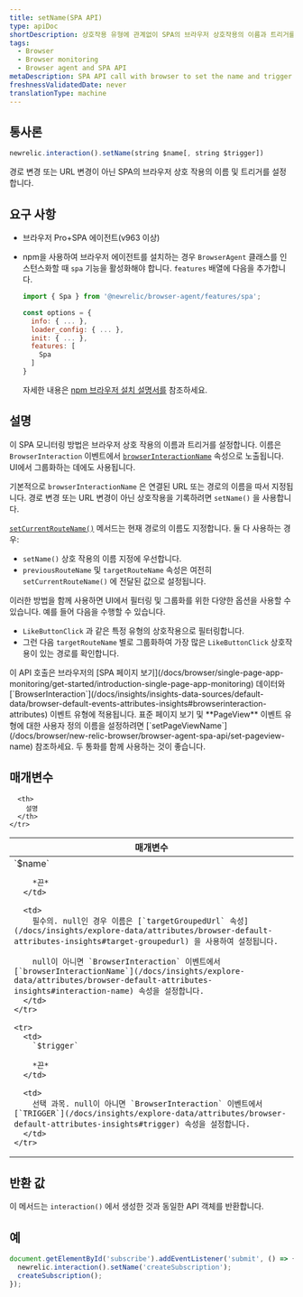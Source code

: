 ```yaml
---
title: setName(SPA API)
type: apiDoc
shortDescription: 상호작용 유형에 관계없이 SPA의 브라우저 상호작용의 이름과 트리거를 설정합니다.
tags:
  - Browser
  - Browser monitoring
  - Browser agent and SPA API
metaDescription: SPA API call with browser to set the name and trigger of a browser interaction that is not a route change or URL change.
freshnessValidatedDate: never
translationType: machine
---
```


## 통사론

```js
newrelic.interaction().setName(string $name[, string $trigger])
```

경로 변경 또는 URL 변경이 아닌 SPA의 브라우저 상호 작용의 이름 및 트리거를 설정합니다.

## 요구 사항

* 브라우저 Pro+SPA 에이전트(v963 이상)

* npm을 사용하여 브라우저 에이전트를 설치하는 경우 `BrowserAgent` 클래스를 인스턴스화할 때 `spa` 기능을 활성화해야 합니다. `features` 배열에 다음을 추가합니다.

  ```js
  import { Spa } from '@newrelic/browser-agent/features/spa';

  const options = {
    info: { ... },
    loader_config: { ... },
    init: { ... },
    features: [
      Spa
    ]
  }
  ```

  자세한 내용은 [npm 브라우저 설치 설명서를](https://www.npmjs.com/package/@newrelic/browser-agent#new-relic-browser-agent) 참조하세요.

## 설명

이 SPA 모니터링 방법은 브라우저 상호 작용의 이름과 트리거를 설정합니다. 이름은 `BrowserInteraction` 이벤트에서 [`browserInteractionName`](/docs/insights/explore-data/attributes/browser-default-attributes-insights#interaction-name) 속성으로 노출됩니다. UI에서 그룹화하는 데에도 사용됩니다.

기본적으로 `browserInteractionName` 은 연결된 URL 또는 경로의 이름을 따서 지정됩니다. 경로 변경 또는 URL 변경이 아닌 상호작용을 기록하려면 `setName()` 을 사용합니다.

[`setCurrentRouteName()`](/docs/browser/new-relic-browser/browser-agent-apis/browser-spa-api-newrelicsetcurrentroutename) 메서드는 현재 경로의 이름도 지정합니다. 둘 다 사용하는 경우:

* `setName()` 상호 작용의 이름 지정에 우선합니다.
* `previousRouteName` 및 `targetRouteName` 속성은 여전히 `setCurrentRouteName()` 에 전달된 값으로 설정됩니다.

이러한 방법을 함께 사용하면 UI에서 필터링 및 그룹화를 위한 다양한 옵션을 사용할 수 있습니다. 예를 들어 다음을 수행할 수 있습니다.

* `LikeButtonClick` 과 같은 특정 유형의 상호작용으로 필터링합니다.
* 그런 다음 `targetRouteName` 별로 그룹화하여 가장 많은 `LikeButtonClick` 상호작용이 있는 경로를 확인합니다.

<Callout variant="tip">
  이 API 호출은 브라우저의 [SPA 페이지 보기](/docs/browser/single-page-app-monitoring/get-started/introduction-single-page-app-monitoring) 데이터와 [`BrowserInteraction`](/docs/insights/insights-data-sources/default-data/browser-default-events-attributes-insights#browserinteraction-attributes) 이벤트 유형에 적용됩니다. 표준 페이지 보기 및 <DNT>**PageView**</DNT> 이벤트 유형에 대한 사용자 정의 이름을 설정하려면 [`setPageViewName`](/docs/browser/new-relic-browser/browser-agent-spa-api/set-pageview-name) 참조하세요. 두 통화를 함께 사용하는 것이 좋습니다.
</Callout>

## 매개변수

<table>
  <thead>
    <tr>
      <th width="25%">
        매개변수
      </th>

      <th>
        설명
      </th>
    </tr>
  </thead>

  <tbody>
    <tr>
      <td>
        `$name`

        *끈*
      </td>

      <td>
        필수의. null인 경우 이름은 [`targetGroupedUrl` 속성](/docs/insights/explore-data/attributes/browser-default-attributes-insights#target-groupedurl) 을 사용하여 설정됩니다.

        null이 아니면 `BrowserInteraction` 이벤트에서 [`browserInteractionName`](/docs/insights/explore-data/attributes/browser-default-attributes-insights#interaction-name) 속성을 설정합니다.
      </td>
    </tr>

    <tr>
      <td>
        `$trigger`

        *끈*
      </td>

      <td>
        선택 과목. null이 아니면 `BrowserInteraction` 이벤트에서 [`TRIGGER`](/docs/insights/explore-data/attributes/browser-default-attributes-insights#trigger) 속성을 설정합니다.
      </td>
    </tr>
  </tbody>
</table>

## 반환 값

이 메서드는 `interaction()` 에서 생성한 것과 동일한 API 객체를 반환합니다.

## 예

```js
document.getElementById('subscribe').addEventListener('submit', () => {
  newrelic.interaction().setName('createSubscription');
  createSubscription();
});
```